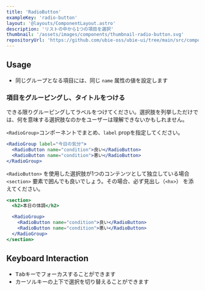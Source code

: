 ```yaml
---
title: 'RadioButton'
exampleKey: 'radio-button'
layout: '@layouts/ComponentLayout.astro'
description: 'リストの中から1つの項目を選択'
thumbnail: '/assets/images/components/thumbnail-radio-button.svg'
repositoryUrl: 'https://github.com/ubie-oss/ubie-ui/tree/main/src/components/RadioButton'
---
```


## Usage

- 同じグループとなる項目には、同じ `name` 属性の値を設定します

### 項目をグルーピングし、タイトルをつける

できる限りグルーピングしてラベルをつけてください。選択肢を列挙しただけでは、何を意味する選択肢なのかをユーザーは理解できないかもしれません。

`<RadioGroup>`コンポーネントでまとめ、`label` propを指定してください。

```jsx
<RadioGroup label="今日の気分">
  <RadioButton name="condition">良い</RadioButton>
  <RadioButton name="condition">悪い</RadioButton>
</RadioGroup>
```

`<RadioButton>` を使用した選択肢が1つのコンテンツとして独立している場合`<section>` 要素で囲んでも良いでしょう。その場合、必ず見出し（`<hx>`） を添えてください。

```jsx
<section>
  <h2>本日の体調</h2>

  <RadioGroup>
    <RadioButton name="condition">良い</RadioButton>
    <RadioButton name="condition">悪い</RadioButton>
  </RadioGroup>
</section>
```


<SelectingFormComponents />

## Keyboard Interaction

- <kbd>Tab</kbd>キーでフォーカスすることができます
- カーソルキーの上下で選択を切り替えることができます
